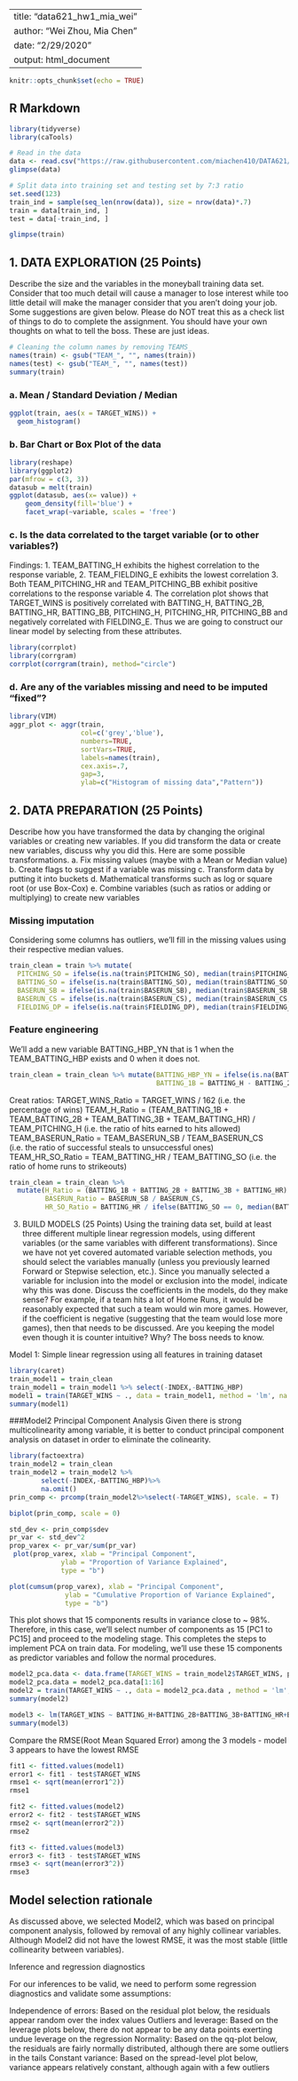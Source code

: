   
---
title: "data621_hw1_mia_wei"
author: "Wei Zhou, Mia Chen"
date: "2/29/2020"
output: html_document
---

```r
knitr::opts_chunk$set(echo = TRUE)
```

## R Markdown

```r
library(tidyverse)
library(caTools)
```

```r
# Read in the data
data <- read.csv("https://raw.githubusercontent.com/miachen410/DATA621/master/moneyball-training-data.csv")
glimpse(data)
```

```r
# Split data into training set and testing set by 7:3 ratio
set.seed(123)
train_ind = sample(seq_len(nrow(data)), size = nrow(data)*.7)
train = data[train_ind, ]
test = data[-train_ind, ]
```

```r
glimpse(train)
```


## 1. DATA EXPLORATION (25 Points)
Describe the size and the variables in the moneyball training data set. Consider that too much detail will cause a manager to lose interest while too little detail will make the manager consider that you aren’t doing your job. Some suggestions are given below. Please do NOT treat this as a check list of things to do to complete the assignment. You should have your own thoughts on what to tell the boss. These are just ideas.

```r
# Cleaning the column names by removing TEAMS_
names(train) <- gsub("TEAM_", "", names(train))
names(test) <- gsub("TEAM_", "", names(test))
summary(train)
```

### a. Mean / Standard Deviation / Median
```r
ggplot(train, aes(x = TARGET_WINS)) +
  geom_histogram()
```

### b. Bar Chart or Box Plot of the data
```r
library(reshape)
library(ggplot2)
par(mfrow = c(3, 3))
datasub = melt(train)
ggplot(datasub, aes(x= value)) + 
    geom_density(fill='blue') + 
    facet_wrap(~variable, scales = 'free') 
```

### c. Is the data correlated to the target variable (or to other variables?)
Findings: 
1. TEAM_BATTING_H exhibits the highest correlation to the response variable,
2. TEAM_FIELDING_E exhibits the lowest correlation
3. Both TEAM_PITCHING_HR and TEAM_PITCHING_BB exhibit positive correlations to the response variable 
4. The correlation plot shows that TARGET_WINS is positively correlated with BATTING_H, BATTING_2B, BATTING_HR, BATTING_BB, PITCHING_H, PITCHING_HR, PITCHING_BB and negatively correlated with FIELDING_E. Thus we are going to construct our linear model by selecting from these attributes.

```r
library(corrplot)
library(corrgram)
corrplot(corrgram(train), method="circle")
```

### d. Are any of the variables missing and need to be imputed “fixed”?

```r
library(VIM)
aggr_plot <- aggr(train, 
                  col=c('grey','blue'), 
                  numbers=TRUE, 
                  sortVars=TRUE, 
                  labels=names(train), 
                  cex.axis=.7,
                  gap=3, 
                  ylab=c("Histogram of missing data","Pattern"))
```

## 2. DATA PREPARATION (25 Points)
Describe how you have transformed the data by changing the original variables or creating new variables. If you did transform the data or create new variables, discuss why you did this. Here are some possible transformations.
a. Fix missing values (maybe with a Mean or Median value)
b. Create flags to suggest if a variable was missing
c. Transform data by putting it into buckets
d. Mathematical transforms such as log or square root (or use Box-Cox)
e. Combine variables (such as ratios or adding or multiplying) to create new variables

### Missing imputation 
Considering some columns has outliers, we’ll fill in the missing values using their respective median values.
```r
train_clean = train %>% mutate(
  PITCHING_SO = ifelse(is.na(train$PITCHING_SO), median(train$PITCHING_SO, na.rm = TRUE),train$PITCHING_SO),
  BATTING_SO = ifelse(is.na(train$BATTING_SO), median(train$BATTING_SO, na.rm = TRUE), train$BATTING_SO),
  BASERUN_SB = ifelse(is.na(train$BASERUN_SB), median(train$BASERUN_SB, na.rm = TRUE), train$BASERUN_SB),
  BASERUN_CS = ifelse(is.na(train$BASERUN_CS), median(train$BASERUN_CS, na.rm = TRUE), train$BASERUN_CS),
  FIELDING_DP = ifelse(is.na(train$FIELDING_DP), median(train$FIELDING_DP, na.rm = TRUE), train$FIELDING_DP))
```


### Feature engineering
We’ll add a new variable BATTING_HBP_YN that is 1 when the TEAM_BATTING_HBP exists and 0 when it does not.
```r
train_clean = train_clean %>% mutate(BATTING_HBP_YN = ifelse(is.na(BATTING_HBP), 0, 1),
                                     BATTING_1B = BATTING_H - BATTING_2B - BATTING_3B - BATTING_HR)
```

Creat ratios: 
TARGET_WINS_Ratio = TARGET_WINS / 162 (i.e. the percentage of wins)
TEAM_H_Ratio = (TEAM_BATTING_1B + TEAM_BATTING_2B + TEAM_BATTING_3B + TEAM_BATTING_HR) / TEAM_PITCHING_H (i.e. the ratio of hits earned to hits allowed)
TEAM_BASERUN_Ratio = TEAM_BASERUN_SB / TEAM_BASERUN_CS (i.e. the ratio of successful steals to unsuccessful ones)
TEAM_HR_SO_Ratio = TEAM_BATTING_HR / TEAM_BATTING_SO (i.e. the ratio of home runs to strikeouts)
```r
train_clean = train_clean %>%
  mutate(H_Ratio = (BATTING_1B + BATTING_2B + BATTING_3B + BATTING_HR) / PITCHING_H,
         BASERUN_Ratio = BASERUN_SB / BASERUN_CS,
         HR_SO_Ratio = BATTING_HR / ifelse(BATTING_SO == 0, median(BATTING_SO), BATTING_SO))
```


3. BUILD MODELS (25 Points)
Using the training data set, build at least three different multiple linear regression models, using different variables (or the same variables with different transformations). Since we have not yet covered automated variable selection methods, you should select the variables manually (unless you previously learned Forward or Stepwise selection, etc.). Since you manually selected a variable for inclusion into the model or exclusion into the model, indicate why this was done.
Discuss the coefficients in the models, do they make sense? For example, if a team hits a lot of Home Runs, it would be reasonably expected that such a team would win more games. However, if the coefficient is negative (suggesting that the team would lose more games), then that needs to be discussed. Are you keeping the model even though it is counter intuitive? Why? The boss needs to know.

Model 1: Simple linear regression using all features in training dataset
```r
library(caret)
train_model1 = train_clean
train_model1 = train_model1 %>% select(-INDEX,-BATTING_HBP)
model1 = train(TARGET_WINS ~ ., data = train_model1, method = 'lm', na.action=na.exclude)
summary(model1)
```

###Model2 Principal Component Analysis 
Given there is strong multicolinearity among variable, it is better to conduct principal component analysis on dataset in order to eliminate the colinearity. 

```r
library(factoextra)
train_model2 = train_clean
train_model2 = train_model2 %>% 
        select(-INDEX,-BATTING_HBP)%>%
        na.omit()
prin_comp <- prcomp(train_model2%>%select(-TARGET_WINS), scale. = T)
```

```r
biplot(prin_comp, scale = 0)
```

```r
std_dev <- prin_comp$sdev
pr_var <- std_dev^2
prop_varex <- pr_var/sum(pr_var)
 plot(prop_varex, xlab = "Principal Component",
             ylab = "Proportion of Variance Explained",
             type = "b")
```

```r
plot(cumsum(prop_varex), xlab = "Principal Component",
              ylab = "Cumulative Proportion of Variance Explained",
              type = "b")
```
This plot shows that 15 components results in variance close to ~ 98%. Therefore, in this case, we’ll select number of components as 15 [PC1 to PC15] and proceed to the modeling stage. This completes the steps to implement PCA on train data. For modeling, we’ll use these 15 components as predictor variables and follow the normal procedures.

```r
model2_pca.data <- data.frame(TARGET_WINS = train_model2$TARGET_WINS, prin_comp$x)
model2_pca.data = model2_pca.data[1:16]
model2 = train(TARGET_WINS ~ ., data = model2_pca.data , method = 'lm', na.action=na.exclude)
summary(model2)
```


```r
model3 <- lm(TARGET_WINS ~ BATTING_H+BATTING_2B+BATTING_3B+BATTING_HR+BATTING_BB+BATTING_HBP-BATTING_SO+BASERUN_SB-BASERUN_CS-FIELDING_E+FIELDING_DP-PITCHING_BB-PITCHING_H-PITCHING_HR+PITCHING_SO, data = train_clean)
summary(model3)
```


Compare the RMSE(Root Mean Squared Error) among the 3 models - model 3 appears to have the lowest RMSE
```r
fit1 <- fitted.values(model1)
error1 <- fit1 - test$TARGET_WINS
rmse1 <- sqrt(mean(error1^2))
rmse1
```



```r
fit2 <- fitted.values(model2)
error2 <- fit2 - test$TARGET_WINS
rmse2 <- sqrt(mean(error2^2))
rmse2
```

```r
fit3 <- fitted.values(model3)
error3 <- fit3 - test$TARGET_WINS
rmse3 <- sqrt(mean(error3^2))
rmse3
```

## Model selection rationale

As discussed above, we selected Model2, which was based on principal component analysis, followed by removal of any highly collinear variables. Although Model2 did not have the lowest RMSE, it was the most stable (little collinearity between variables).

Inference and regression diagnostics

For our inferences to be valid, we need to perform some regression diagnostics and validate some assumptions:

Independence of errors: Based on the residual plot below, the residuals appear random over the index values
Outliers and leverage: Based on the leverage plots below, there do not appear to be any data points exerting undue leverage on the regression
Normality: Based on the qq-plot below, the residuals are fairly normally distributed, although there are some outliers in the tails
Constant variance: Based on the spread-level plot below, variance appears relatively constant, although again with a few outliers